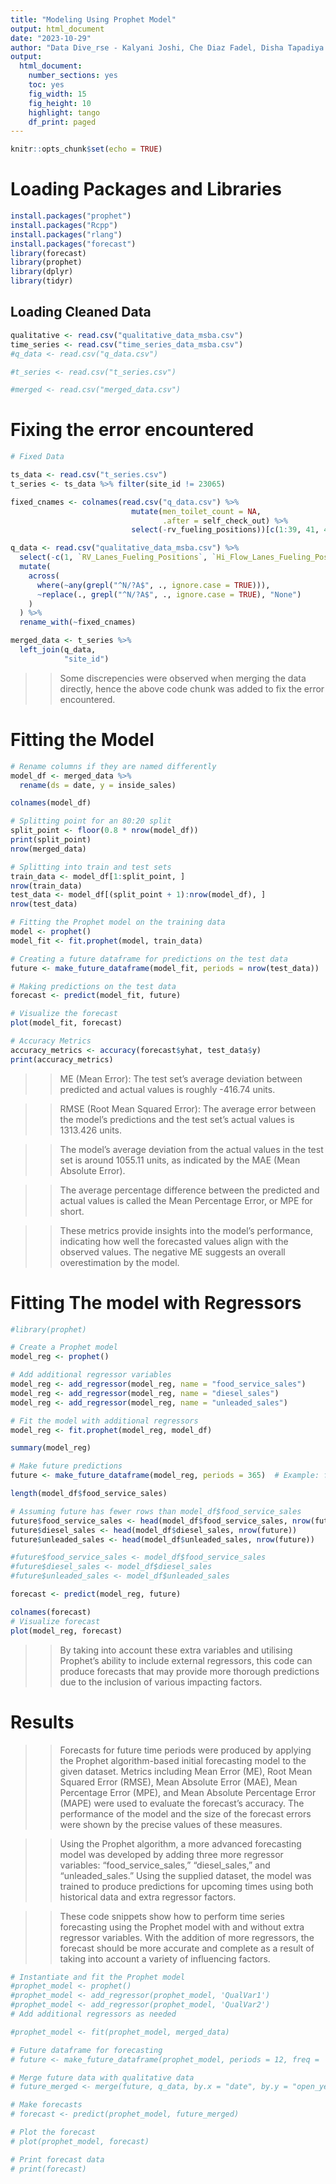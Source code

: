 ```yaml
---
title: "Modeling Using Prophet Model"
output: html_document
date: "2023-10-29"
author: "Data Dive_rse - Kalyani Joshi, Che Diaz Fadel, Disha Tapadiya and Debayan Dutta"
output: 
  html_document:
    number_sections: yes
    toc: yes
    fig_width: 15
    fig_height: 10
    highlight: tango
    df_print: paged
---
```


```r
knitr::opts_chunk$set(echo = TRUE)
```

# Loading Packages and Libraries

```r
install.packages("prophet")
install.packages("Rcpp")
install.packages("rlang")
install.packages("forecast")
library(forecast)
library(prophet)
library(dplyr)
library(tidyr)

```

## Loading Cleaned Data

```r
qualitative <- read.csv("qualitative_data_msba.csv")
time_series <- read.csv("time_series_data_msba.csv")
#q_data <- read.csv("q_data.csv")

#t_series <- read.csv("t_series.csv")

#merged <- read.csv("merged_data.csv")
```

# Fixing the error encountered

```r
# Fixed Data

ts_data <- read.csv("t_series.csv") 
t_series <- ts_data %>% filter(site_id != 23065)

fixed_cnames <- colnames(read.csv("q_data.csv") %>%
                           mutate(men_toilet_count = NA,
                                  .after = self_check_out) %>%
                           select(-rv_fueling_positions))[c(1:39, 41, 42, 40, 43:52)]

q_data <- read.csv("qualitative_data_msba.csv") %>%
  select(-c(1, `RV_Lanes_Fueling_Positions`, `Hi_Flow_Lanes_Fueling_Positions`)) %>%
  mutate(
    across(
      where(~any(grepl("^N/?A$", ., ignore.case = TRUE))),
      ~replace(., grepl("^N/?A$", ., ignore.case = TRUE), "None")
    )
  ) %>%
  rename_with(~fixed_cnames)

merged_data <- t_series %>%
  left_join(q_data,
            "site_id")
```

>> Some discrepencies were observed when merging the data directly, hence the above code chunk was added to fix the error encountered. 


# Fitting the Model

```r

# Rename columns if they are named differently
model_df <- merged_data %>%
  rename(ds = date, y = inside_sales)

colnames(model_df)

# Splitting point for an 80:20 split
split_point <- floor(0.8 * nrow(model_df))
print(split_point)
nrow(merged_data)

# Splitting into train and test sets
train_data <- model_df[1:split_point, ]
nrow(train_data)
test_data <- model_df[(split_point + 1):nrow(model_df), ]
nrow(test_data)

# Fitting the Prophet model on the training data
model <- prophet()
model_fit <- fit.prophet(model, train_data)

# Creating a future dataframe for predictions on the test data
future <- make_future_dataframe(model_fit, periods = nrow(test_data))

# Making predictions on the test data
forecast <- predict(model_fit, future)

# Visualize the forecast
plot(model_fit, forecast)

# Accuracy Metrics
accuracy_metrics <- accuracy(forecast$yhat, test_data$y)
print(accuracy_metrics)


```

>> ME (Mean Error): The test set's average deviation between predicted and actual values is roughly -416.74 units.

>> RMSE (Root Mean Squared Error): The average error between the model's predictions and the test set's actual values is 1313.426 units.

>> The model's average deviation from the actual values in the test set is around 1055.11 units, as indicated by the MAE (Mean Absolute Error).

>> The average percentage difference between the predicted and actual values is called the Mean Percentage Error, or MPE for short.

>> These metrics provide insights into the model's performance, indicating how well the forecasted values align with the observed values. The negative ME suggests an overall overestimation by the model.

# Fitting The model with Regressors 

```r

#library(prophet)

# Create a Prophet model
model_reg <- prophet()

# Add additional regressor variables
model_reg <- add_regressor(model_reg, name = "food_service_sales")
model_reg <- add_regressor(model_reg, name = "diesel_sales")
model_reg <- add_regressor(model_reg, name = "unleaded_sales")

# Fit the model with additional regressors
model_reg <- fit.prophet(model_reg, model_df)

summary(model_reg)

# Make future predictions
future <- make_future_dataframe(model_reg, periods = 365)  # Example: forecast for 365 days

length(model_df$food_service_sales)

# Assuming future has fewer rows than model_df$food_service_sales
future$food_service_sales <- head(model_df$food_service_sales, nrow(future))
future$diesel_sales <- head(model_df$diesel_sales, nrow(future))
future$unleaded_sales <- head(model_df$unleaded_sales, nrow(future))

#future$food_service_sales <- model_df$food_service_sales
#future$diesel_sales <- model_df$diesel_sales 
#future$unleaded_sales <- model_df$unleaded_sales

forecast <- predict(model_reg, future)

colnames(forecast)
# Visualize forecast
plot(model_reg, forecast)

```
>> By taking into account these extra variables and utilising Prophet's ability to include external regressors, this code can produce forecasts that may provide more thorough predictions due to the inclusion of various impacting factors.


# Results

>> Forecasts for future time periods were produced by applying the Prophet algorithm-based initial forecasting model to the given dataset.
Metrics including Mean Error (ME), Root Mean Squared Error (RMSE), Mean Absolute Error (MAE), Mean Percentage Error (MPE), and Mean Absolute Percentage Error (MAPE) were used to evaluate the forecast's accuracy. The performance of the model and the size of the forecast errors were shown by the precise values of these measures.

>> Using the Prophet algorithm, a more advanced forecasting model was developed by adding three more regressor variables: "food_service_sales," "diesel_sales," and "unleaded_sales."
Using the supplied dataset, the model was trained to produce predictions for upcoming times using both historical data and extra regressor factors.

>> These code snippets show how to perform time series forecasting using the Prophet model with and without extra regressor variables. With the addition of more regressors, the forecast should be more accurate and complete as a result of taking into account a variety of influencing factors.

```r
# Instantiate and fit the Prophet model
#prophet_model <- prophet()
#prophet_model <- add_regressor(prophet_model, 'QualVar1')
#prophet_model <- add_regressor(prophet_model, 'QualVar2')
# Add additional regressors as needed

#prophet_model <- fit(prophet_model, merged_data)

# Future dataframe for forecasting
# future <- make_future_dataframe(prophet_model, periods = 12, freq = 'years')

# Merge future data with qualitative data
# future_merged <- merge(future, q_data, by.x = "date", by.y = "open_year", all.x = TRUE)

# Make forecasts
# forecast <- predict(prophet_model, future_merged)

# Plot the forecast
# plot(prophet_model, forecast)

# Print forecast data
# print(forecast)

```







